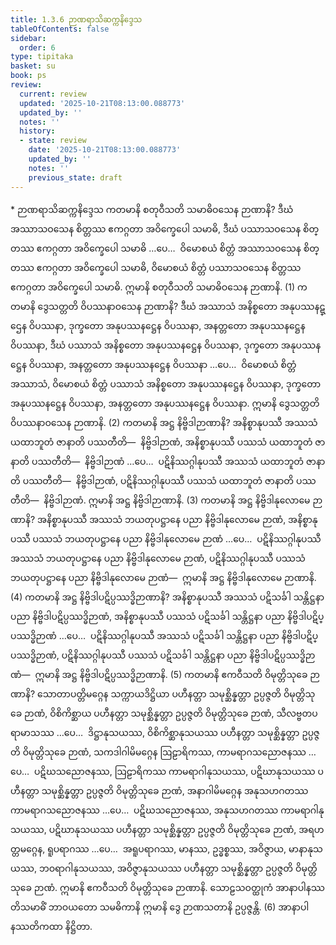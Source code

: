 ```yaml
---
title: 1.3.6 ဉာဏရာသိဆက္ကနိဒ္ဒေသ
tableOfContents: false
sidebar:
  order: 6
type: tipitaka
basket: su
book: ps
review:
  current: review
  updated: '2025-10-21T08:13:00.088773'
  updated_by: ''
  notes: ''
  history:
  - state: review
    date: '2025-10-21T08:13:00.088773'
    updated_by: ''
    notes: ''
    previous_state: draft
---
```



<DynamicBreadcrumb />


<ReviewStatus review={frontmatter.review} showDetails={true} />

<HypothesisAnnotation frontmatter={frontmatter} />

<Paragraph type="center" book="ps">
* ဉာဏရာသိဆက္ကနိဒ္ဒေသ
</Paragraph>

<Division number="183" book="ps" e="ch" v="26" p="196">

<Paragraph number="998" book="ps">
ကတမာနိ စတုဝီသတိ သမာဓိဝသေန ဉာဏာနိ? ဒီဃံ အဿာသဝသေန စိတ္တဿ ဧကဂ္ဂတာ အဝိက္ခေပေါ သမာဓိ, ဒီဃံ ပဿာသဝသေန စိတ္တဿ ဧကဂ္ဂတာ အဝိက္ခေပေါ သမာဓိ …ပေ…  ဝိမောစယံ စိတ္တံ အဿာသဝသေန စိတ္တဿ ဧကဂ္ဂတာ အဝိက္ခေပေါ သမာဓိ, ဝိမောစယံ စိတ္တံ ပဿာသဝသေန စိတ္တဿ ဧကဂ္ဂတာ အဝိက္ခေပေါ သမာဓိ. ဣမာနိ စတုဝီသတိ သမာဓိဝသေန ဉာဏာနိ. (1)
</Paragraph>

<Paragraph number="999" book="ps">
ကတမာနိ ဒွေသတ္တတိ ဝိပဿနာဝသေန ဉာဏာနိ? ဒီဃံ အဿာသံ အနိစ္စတော အနုပဿနဋ္ဌေန ဝိပဿနာ, ဒုက္ခတော အနုပဿနဋ္ဌေန ဝိပဿနာ, အနတ္တတော အနုပဿနဋ္ဌေန ဝိပဿနာ, ဒီဃံ ပဿာသံ အနိစ္စတော အနုပဿနဋ္ဌေန ဝိပဿနာ, ဒုက္ခတော အနုပဿနဋ္ဌေန ဝိပဿနာ, အနတ္တတော အနုပဿနဋ္ဌေန ဝိပဿနာ …ပေ…  ဝိမောစယံ စိတ္တံ အဿာသံ, ဝိမောစယံ စိတ္တံ ပဿာသံ အနိစ္စတော အနုပဿနဋ္ဌေန ဝိပဿနာ, ဒုက္ခတော အနုပဿနဋ္ဌေန ဝိပဿနာ, အနတ္တတော အနုပဿနဋ္ဌေန ဝိပဿနာ. ဣမာနိ ဒွေသတ္တတိ ဝိပဿနာဝသေန ဉာဏာနိ. (2)
</Paragraph>

<Paragraph number="1000" book="ps">
ကတမာနိ အဋ္ဌ နိဗ္ဗိဒါဉာဏာနိ? အနိစ္စာနုပဿီ အဿသံ ယထာဘူတံ ဇာနာတိ ပဿတီတိ—  နိဗ္ဗိဒါဉာဏံ, အနိစ္စာနုပဿီ ပဿသံ ယထာဘူတံ ဇာနာတိ ပဿတီတိ—  နိဗ္ဗိဒါဉာဏံ …ပေ…  ပဋိနိဿဂ္ဂါနုပဿီ အဿသံ ယထာဘူတံ ဇာနာတိ ပဿတီတိ—  နိဗ္ဗိဒါဉာဏံ, ပဋိနိဿဂ္ဂါနုပဿီ ပဿသံ ယထာဘူတံ ဇာနာတိ ပဿတီတိ—  နိဗ္ဗိဒါဉာဏံ. ဣမာနိ အဋ္ဌ နိဗ္ဗိဒါဉာဏာနိ. (3)
</Paragraph>

<Paragraph number="1001" book="ps">
ကတမာနိ အဋ္ဌ နိဗ္ဗိဒါနုလောမေ ဉာဏာနိ? အနိစ္စာနုပဿီ အဿသံ ဘယတုပဋ္ဌာနေ ပညာ နိဗ္ဗိဒါနုလောမေ ဉာဏံ, အနိစ္စာနုပဿီ ပဿသံ ဘယတုပဋ္ဌာနေ ပညာ နိဗ္ဗိဒါနုလောမေ ဉာဏံ …ပေ…  ပဋိနိဿဂ္ဂါနုပဿီ အဿသံ ဘယတုပဋ္ဌာနေ ပညာ နိဗ္ဗိဒါနုလောမေ ဉာဏံ, ပဋိနိဿဂ္ဂါနုပဿီ ပဿသံ ဘယတုပဋ္ဌာနေ ပညာ နိဗ္ဗိဒါနုလောမေ ဉာဏံ—  ဣမာနိ အဋ္ဌ နိဗ္ဗိဒါနုလောမေ ဉာဏာနိ. (4)
</Paragraph>

<Paragraph number="1002" book="ps">
ကတမာနိ အဋ္ဌ နိဗ္ဗိဒါပဋိပ္ပဿဒ္ဓိဉာဏာနိ? အနိစ္စာနုပဿီ အဿသံ ပဋိသင်္ခါ သန္တိဋ္ဌနာ ပညာ နိဗ္ဗိဒါပဋိပ္ပဿဒ္ဓိဉာဏံ, အနိစ္စာနုပဿီ ပဿသံ ပဋိသင်္ခါ သန္တိဋ္ဌနာ ပညာ နိဗ္ဗိဒါပဋိပ္ပဿဒ္ဓိဉာဏံ …ပေ…  ပဋိနိဿဂ္ဂါနုပဿီ အဿသံ ပဋိသင်္ခါ သန္တိဋ္ဌနာ ပညာ နိဗ္ဗိဒါပဋိပ္ပဿဒ္ဓိဉာဏံ, ပဋိနိဿဂ္ဂါနုပဿီ ပဿသံ ပဋိသင်္ခါ သန္တိဋ္ဌနာ ပညာ နိဗ္ဗိဒါပဋိပ္ပဿဒ္ဓိဉာဏံ—  ဣမာနိ အဋ္ဌ နိဗ္ဗိဒါပဋိပ္ပဿဒ္ဓိဉာဏာနိ. (5)
</Paragraph>

<Paragraph number="1003" book="ps">
ကတမာနိ ဧကဝီသတိ ဝိမုတ္တိသုခေ ဉာဏာနိ? သောတာပတ္တိမဂ္ဂေန သက္ကာယဒိဋ္ဌိယာ ပဟီနတ္တာ သမုစ္ဆိန္နတ္တာ ဥပ္ပဇ္ဇတိ ဝိမုတ္တိသုခေ ဉာဏံ, ဝိစိကိစ္ဆာယ ပဟီနတ္တာ သမုစ္ဆိန္နတ္တာ ဥပ္ပဇ္ဇတိ ဝိမုတ္တိသုခေ ဉာဏံ, သီလဗ္ဗတပရာမာသဿ …ပေ…  ဒိဋ္ဌာနုသယဿ, ဝိစိကိစ္ဆာနုသယဿ ပဟီနတ္တာ သမုစ္ဆိန္နတ္တာ ဥပ္ပဇ္ဇတိ ဝိမုတ္တိသုခေ ဉာဏံ, သကဒါဂါမိမဂ္ဂေန ဩဠာရိကဿ, ကာမရာဂသညောဇနဿ …ပေ…  ပဋိဃသညောဇနဿ, ဩဠာရိကဿ ကာမရာဂါနုသယဿ, ပဋိဃာနုသယဿ ပဟီနတ္တာ သမုစ္ဆိန္နတ္တာ ဥပ္ပဇ္ဇတိ ဝိမုတ္တိသုခေ ဉာဏံ, အနာဂါမိမဂ္ဂေန အနုသဟဂတဿ ကာမရာဂသညောဇနဿ …ပေ…  ပဋိဃသညောဇနဿ, အနုသဟဂတဿ ကာမရာဂါနုသယဿ, ပဋိဃာနုသယဿ ပဟီနတ္တာ သမုစ္ဆိန္နတ္တာ ဥပ္ပဇ္ဇတိ ဝိမုတ္တိသုခေ ဉာဏံ, အရဟတ္တမဂ္ဂေန, ရူပရာဂဿ …ပေ…  အရူပရာဂဿ, မာနဿ, ဥဒ္ဓစ္စဿ, အဝိဇ္ဇာယ, မာနာနုသယဿ, ဘဝရာဂါနုသယဿ, အဝိဇ္ဇာနုသယဿ ပဟီနတ္တာ သမုစ္ဆိန္နတ္တာ ဥပ္ပဇ္ဇတိ ဝိမုတ္တိသုခေ ဉာဏံ. ဣမာနိ ဧကဝီသတိ ဝိမုတ္တိသုခေ ဉာဏာနိ. သောဠသဝတ္ထုကံ အာနာပါနဿတိသမာဓိံ ဘာဝယတော သမဓိကာနိ ဣမာနိ ဒွေ ဉာဏသတာနိ ဥပ္ပဇ္ဇန္တိ. (6)

</Paragraph>
</Division>

<Paragraph number="1004" type="center" book="ps">
အာနာပါနဿတိကထာ နိဋ္ဌိတာ.
</Paragraph>